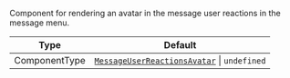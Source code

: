Component for rendering an avatar in the message user reactions in the message menu.

| Type          | Default                                                                                                                                                                             |
| ------------- | ----------------------------------------------------------------------------------------------------------------------------------------------------------------------------------- |
| ComponentType | [`MessageUserReactionsAvatar`](https://github.com/GetStream/stream-chat-react-native/blob/develop/package/src/components/MessageMenu/MessageUserReactionsAvatar.tsx) \| `undefined` |

